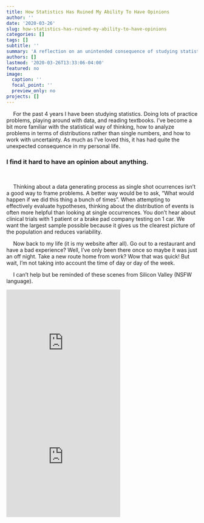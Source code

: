 ```yaml
---
title: How Statistics Has Ruined My Ability To Have Opinions
author: ''
date: '2020-03-26'
slug: how-statistics-has-ruined-my-ability-to-have-opinions
categories: []
tags: []
subtitle: ''
summary: 'A reflection on an unintended consequence of studying statistics.'
authors: []
lastmod: '2020-03-26T13:33:06-04:00'
featured: no
image:
  caption: ''
  focal_point: ''
  preview_only: no
projects: []
---
```




&emsp; For the past 4 years I have been studying statistics. Doing lots of practice problems, playing around with data, and reading textbooks. I've become a bit more familiar with the statistical way of thinking, how to analyze problems in terms of distributions rather than single numbers, and how to work with uncertainty. As much as I've loved this, it has had quite the unexpected consequence in my personal life.

### I find it hard to have an opinion about anything.

<br>

&emsp; Thinking about a data generating process as single shot ocurrences isn't a good way to frame problems. A better way would be to ask, "What would happen if we did this thing a bunch of times". When attempting to effectively evaluate hypotheses, thinking about the distribution of events is often more helpful than looking at single occurrences. You don't hear about clinical trials with 1 patient or a brake pad company testing on 1 car. We want the largest sample possible because it gives us the clearest picture of the population and reduces variability.

&emsp; Now back to my life (it is my website after all). Go out to a restaurant and have a bad experience? Well, I've only been there once so maybe it was just an off night. Take a new route home from work? Wow that was quick! But wait, I'm not taking into account the time of day or day of the week. 


&emsp; I can't help but be reminded of these scenes from Silicon Valley (NSFW language).

<iframe width="300" height="300" src="https://www.youtube.com/embed/OaFTpWYCzUk" frameborder="0" allow="accelerometer; autoplay; encrypted-media; gyroscope; picture-in-picture" allowfullscreen></iframe>

<iframe width="300" height="300" src="https://www.youtube.com/embed/VmOd27UwTsg" frameborder="0" allow="accelerometer; autoplay; encrypted-media; gyroscope; picture-in-picture" allowfullscreen></iframe>

